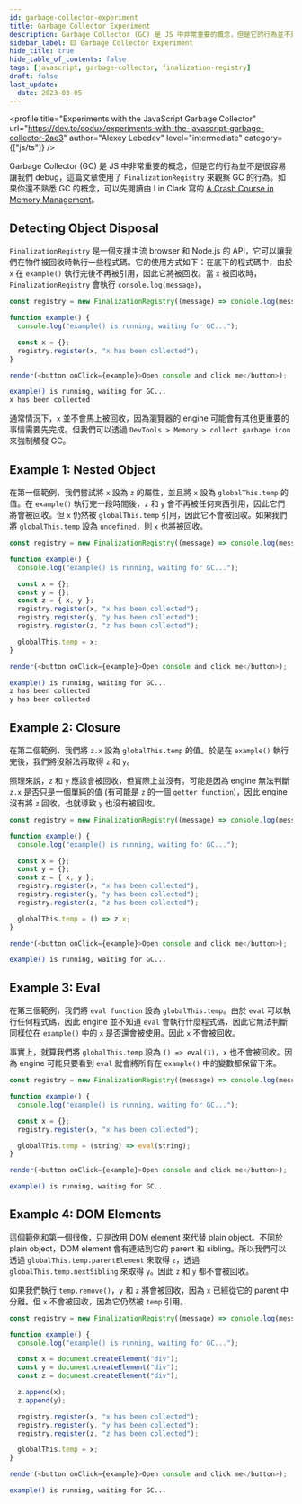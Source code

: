 ```yaml
---
id: garbage-collector-experiment
title: Garbage Collector Experiment
description: Garbage Collector (GC) 是 JS 中非常重要的概念，但是它的行為並不是很容易讓我們 debug，這篇文章使用了 `FinalizationRegistry` 來觀察 GC 的行為。如果你還不熟悉 GC 的概念，可以先閱讀由 Lin Clark 寫的 [A Crash Course in Memory Management](https://hacks.mozilla.org/2017/06/a-crash-course-in-memory-management/)。
sidebar_label: 🟨 Garbage Collector Experiment
hide_title: true
hide_table_of_contents: false
tags: [javascript, garbage-collector, finalization-registry]
draft: false
last_update:
  date: 2023-03-05
---
```


<profile
  title="Experiments with the JavaScript Garbage Collector"
  url="https://dev.to/codux/experiments-with-the-javascript-garbage-collector-2ae3"
  author="Alexey Lebedev"
  level="intermediate"
  category={["js/ts"]}
/>

Garbage Collector (GC) 是 JS 中非常重要的概念，但是它的行為並不是很容易讓我們 debug，這篇文章使用了 `FinalizationRegistry` 來觀察 GC 的行為。如果你還不熟悉 GC 的概念，可以先閱讀由 Lin Clark 寫的 [A Crash Course in Memory Management](https://hacks.mozilla.org/2017/06/a-crash-course-in-memory-management/)。

## Detecting Object Disposal

`FinalizationRegistry` 是一個支援主流 browser 和 Node.js 的 API，它可以讓我們在物件被回收時執行一些程式碼。它的使用方式如下：在底下的程式碼中，由於 `x` 在 `example()` 執行完後不再被引用，因此它將被回收。當 `x` 被回收時，`FinalizationRegistry` 會執行 `console.log(message)`。

```js live noInline
const registry = new FinalizationRegistry((message) => console.log(message));

function example() {
  console.log("example() is running, waiting for GC...");

  const x = {};
  registry.register(x, "x has been collected");
}

render(<button onClick={example}>Open console and click me</button>);
```

```bash title="The output in the console will be:"
example() is running, waiting for GC...
x has been collected
```

通常情況下，`x` 並不會馬上被回收，因為瀏覽器的 engine 可能會有其他更重要的事情需要先完成。但我們可以透過 `DevTools > Memory > collect garbage icon` 來強制觸發 GC。

<fig
  src="/img/reading/js-ts/2023-03-05-garbage-collector-experiment/devtool_gc.png"
  caption="DevTools > Memory > collect garbage icon"
/>

## Example 1: Nested Object

在第一個範例，我們嘗試將 `x` 設為 `z` 的屬性，並且將 `x` 設為 `globalThis.temp` 的值。在 `example()` 執行完一段時間後，`z` 和 `y` 會不再被任何東西引用，因此它們將會被回收。但 `x` 仍然被 `globalThis.temp` 引用，因此它不會被回收。如果我們將 `globalThis.temp` 設為 `undefined`，則 `x` 也將被回收。

```js live noInline
const registry = new FinalizationRegistry((message) => console.log(message));

function example() {
  console.log("example() is running, waiting for GC...");

  const x = {};
  const y = {};
  const z = { x, y };
  registry.register(x, "x has been collected");
  registry.register(y, "y has been collected");
  registry.register(z, "z has been collected");

  globalThis.temp = x;
}

render(<button onClick={example}>Open console and click me</button>);
```

```bash title="The output in the console will be:"
example() is running, waiting for GC...
z has been collected
y has been collected
```

## Example 2: Closure

在第二個範例，我們將 `z.x` 設為 `globalThis.temp` 的值。於是在 `example()` 執行完後，我們將沒辦法再取得 `z` 和 `y`。

照理來說，`z` 和 `y` 應該會被回收，但實際上並沒有。可能是因為 engine 無法判斷 `z.x` 是否只是一個單純的值 (有可能是 `z` 的一個 `getter function`)，因此 engine 沒有將 `z` 回收，也就導致 `y` 也沒有被回收。

```js live noInline
const registry = new FinalizationRegistry((message) => console.log(message));

function example() {
  console.log("example() is running, waiting for GC...");

  const x = {};
  const y = {};
  const z = { x, y };
  registry.register(x, "x has been collected");
  registry.register(y, "y has been collected");
  registry.register(z, "z has been collected");

  globalThis.temp = () => z.x;
}

render(<button onClick={example}>Open console and click me</button>);
```

```bash title="The output in the console will be:"
example() is running, waiting for GC...
```

## Example 3: Eval

在第三個範例，我們將 `eval function` 設為 `globalThis.temp`。由於 `eval` 可以執行任何程式碼，因此 engine 並不知道 `eval` 會執行什麼程式碼，因此它無法判斷同樣位在 `example()` 中的 `x` 是否還會被使用。因此 `x` 不會被回收。

事實上，就算我們將 `globalThis.temp` 設為 `() => eval(1)`，`x` 也不會被回收。因為 engine 可能只要看到 `eval` 就會將所有在 `example()` 中的變數都保留下來。

```js live noInline
const registry = new FinalizationRegistry((message) => console.log(message));

function example() {
  console.log("example() is running, waiting for GC...");

  const x = {};
  registry.register(x, "x has been collected");

  globalThis.temp = (string) => eval(string);
}

render(<button onClick={example}>Open console and click me</button>);
```

```bash title="The output in the console will be:"
example() is running, waiting for GC...
```

## Example 4: DOM Elements

這個範例和第一個很像，只是改用 DOM element 來代替 plain object。不同於 plain object，DOM element 會有連結到它的 parent 和 sibling。所以我們可以透過 `globalThis.temp.parentElement` 來取得 `z`，透過 `globalThis.temp.nextSibling` 來取得 `y`。因此 `z` 和 `y` 都不會被回收。

如果我們執行 `temp.remove()`，`y` 和 `z` 將會被回收，因為 `x` 已經從它的 parent 中分離。但 `x` 不會被回收，因為它仍然被 `temp` 引用。

```js live noInline
const registry = new FinalizationRegistry((message) => console.log(message));

function example() {
  console.log("example() is running, waiting for GC...");

  const x = document.createElement("div");
  const y = document.createElement("div");
  const z = document.createElement("div");

  z.append(x);
  z.append(y);

  registry.register(x, "x has been collected");
  registry.register(y, "y has been collected");
  registry.register(z, "z has been collected");

  globalThis.temp = x;
}

render(<button onClick={example}>Open console and click me</button>);
```

```bash title="The output in the console will be:"
example() is running, waiting for GC...
```
